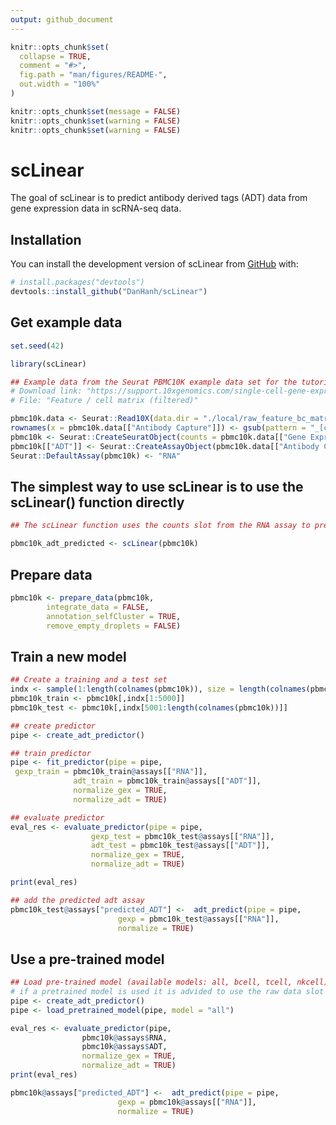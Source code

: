 ```yaml
---
output: github_document
---
```


<!-- README.md is generated from README.Rmd. Please edit that file -->

```r
knitr::opts_chunk$set(
  collapse = TRUE,
  comment = "#>",
  fig.path = "man/figures/README-",
  out.width = "100%"
)

knitr::opts_chunk$set(message = FALSE)
knitr::opts_chunk$set(warning = FALSE)
knitr::opts_chunk$set(warning = FALSE)


```

# scLinear

<!-- badges: start -->
<!-- badges: end -->

The goal of scLinear is to predict antibody derived tags (ADT) data from gene expression data in scRNA-seq data.

## Installation

You can install the development version of scLinear from [GitHub](https://github.com/) with:

``` r
# install.packages("devtools")
devtools::install_github("DanHanh/scLinear")
```

## Get example data

```r
set.seed(42)

library(scLinear)

## Example data from the Seurat PBMC10K example data set for the tutorial: https://satijalab.org/seurat/articles/multimodal_vignette.html.
# Download link: "https://support.10xgenomics.com/single-cell-gene-expression/datasets/3.0.0/pbmc_10k_protein_v3".
# File: "Feature / cell matrix (filtered)"

pbmc10k.data <- Seurat::Read10X(data.dir = "./local/raw_feature_bc_matrix/pbmc_10k_protein_v3_filtered_feature_bc_matrix/filtered_feature_bc_matrix")
rownames(x = pbmc10k.data[["Antibody Capture"]]) <- gsub(pattern = "_[control_]*TotalSeqB", replacement = "", x = rownames(x = pbmc10k.data[["Antibody Capture"]]))
pbmc10k <- Seurat::CreateSeuratObject(counts = pbmc10k.data[["Gene Expression"]], min.cells = 1, min.features = 1)
pbmc10k[["ADT"]] <- Seurat::CreateAssayObject(pbmc10k.data[["Antibody Capture"]][, colnames(x = pbmc10k)])
Seurat::DefaultAssay(pbmc10k) <- "RNA"

```

## The simplest way to use scLinear is to use the scLinear() function directly

```r
## The scLinear function uses the counts slot from the RNA assay to predict the ADT assay. The functions performs the default preprocessing steps and returns a Seurat object with the added "predicted_ADT" assay.

pbmc10k_adt_predicted <- scLinear(pbmc10k)

```


## Prepare data

```r
pbmc10k <- prepare_data(pbmc10k,
 		integrate_data = FALSE,
 		annotation_selfCluster = TRUE, 
 		remove_empty_droplets = FALSE)

```


## Train a new model

```r
## Create a training and a test set
indx <- sample(1:length(colnames(pbmc10k)), size = length(colnames(pbmc10k)), replace = FALSE)
pbmc10k_train <- pbmc10k[,indx[1:5000]]
pbmc10k_test <- pbmc10k[,indx[5001:length(colnames(pbmc10k))]]

## create predictor
pipe <- create_adt_predictor()

## train predictor
pipe <- fit_predictor(pipe = pipe,
 gexp_train = pbmc10k_train@assays[["RNA"]],
              adt_train = pbmc10k_train@assays[["ADT"]],
              normalize_gex = TRUE,
              normalize_adt = TRUE)

## evaluate predictor
eval_res <- evaluate_predictor(pipe = pipe,
                  gexp_test = pbmc10k_test@assays[["RNA"]],
                  adt_test = pbmc10k_test@assays[["ADT"]],
                  normalize_gex = TRUE,
                  normalize_adt = TRUE)

print(eval_res)

## add the predicted adt assay
pbmc10k_test@assays["predicted_ADT"] <-  adt_predict(pipe = pipe,
 						gexp = pbmc10k_test@assays[["RNA"]],
 						normalize = TRUE)
```



## Use a pre-trained model

```r

## Load pre-trained model (available models: all, bcell, tcell, nkcell)
# if a pretrained model is used it is advided to use the raw data slot from the RNA assay, and normalization = TRUE, to ensure that the input data is normalized the same way as for the training data.
pipe <- create_adt_predictor()
pipe <- load_pretrained_model(pipe, model = "all")

eval_res <- evaluate_predictor(pipe,
 				pbmc10k@assays$RNA,
 				pbmc10k@assays$ADT,
 				normalize_gex = TRUE,
 				normalize_adt = TRUE)
print(eval_res)

pbmc10k@assays["predicted_ADT"] <-  adt_predict(pipe = pipe,
 						gexp = pbmc10k@assays[["RNA"]],
 						normalize = TRUE)

```

